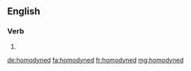 ==English==

===Verb===
{{head|en}}

# {{en-past of|homodyne}}

[[de:homodyned]]
[[fa:homodyned]]
[[fr:homodyned]]
[[mg:homodyned]]
